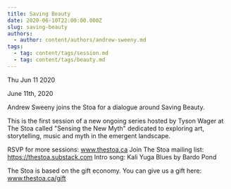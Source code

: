 ```yaml
---
title: Saving Beauty
date: 2020-06-10T22:00:00.000Z
slug: saving-beauty
authors:
  - author: content/authors/andrew-sweeny.md
tags:
  - tag: content/tags/session.md
  - tag: content/tags/beauty.md
---
```






Thu Jun 11 2020

June 11th, 2020

Andrew Sweeny joins the Stoa for a dialogue around Saving Beauty.

This is the first session of a new ongoing series hosted by Tyson Wager at The Stoa called "Sensing the New Myth" dedicated to exploring art, storytelling, music and myth in the emergent landscape.

RSVP for more sessions: www.thestoa.ca
Join The Stoa mailing list: https://thestoa.substack.com
Intro song: Kali Yuga Blues by Bardo Pond

The Stoa is based on the gift economy. You can give us a gift here: www.thestoa.ca/gift



